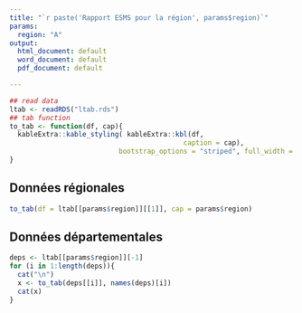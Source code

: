 ```yaml
---
title: "`r paste('Rapport ESMS pour la région', params$region)`"
params: 
  region: "A"
output:
  html_document: default
  word_document: default
  pdf_document: default

---
```


```r
## read data
ltab <- readRDS("ltab.rds")
## tab function
to_tab <- function(df, cap){
  kableExtra::kable_styling( kableExtra::kbl(df, 
                                           caption = cap),
                           bootstrap_options = "striped", full_width = FALSE)
}
```

## Données régionales
```r
to_tab(df = ltab[[params$region]][[1]], cap = params$region)
```


## Données départementales
```r
deps <- ltab[[params$region]][-1]
for (i in 1:length(deps)){
  cat("\n")
  x <- to_tab(deps[[i]], names(deps)[i])
  cat(x)
}

```


